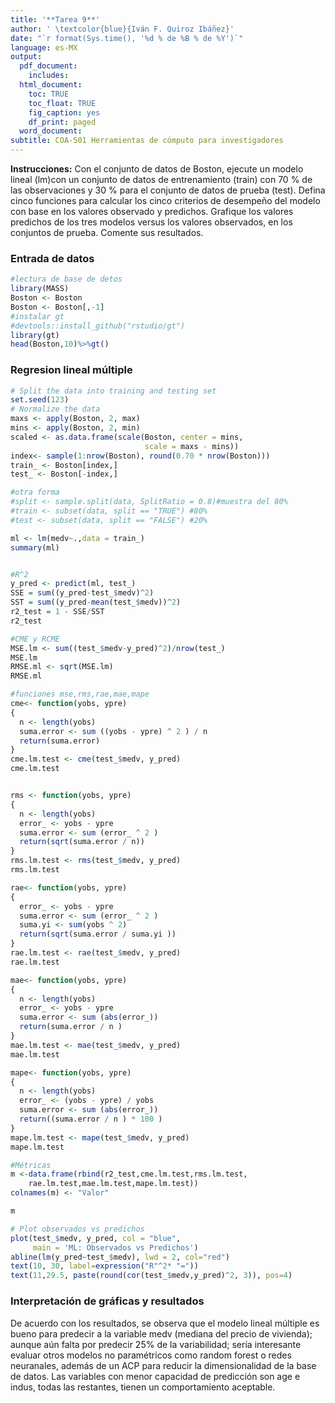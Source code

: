 ```yaml
---
title: '**Tarea 9**'
author: ' \textcolor{blue}{Iván F. Quiroz Ibáñez}'
date: "`r format(Sys.time(), '%d % de %B % de %Y')`"
language: es-MX
output:
  pdf_document:
    includes:
  html_document:
    toc: TRUE
    toc_float: TRUE
    fig_caption: yes
    df_print: paged
  word_document:
subtitle: COA-501 Herramientas de cómputo para investigadores
---
```


**Instrucciones:** 
Con el conjunto de datos de Boston, ejecute un modelo lineal (lm)con un conjunto de datos
de entrenamiento (train) con 70 % de las observaciones y 30 % para el conjunto de datos de prueba
(test). Defina cinco funciones para calcular los cinco criterios de desempeño del modelo con base en los
valores observado y predichos.
Grafique los valores predichos de los tres modelos versus los valores observados, en
los conjuntos de prueba. Comente sus resultados.

### **Entrada de datos**
```r
#lectura de base de detos
library(MASS)
Boston <- Boston
Boston <- Boston[,-1]
#instalar gt
#devtools::install_github("rstudio/gt")
library(gt)
head(Boston,10)%>%gt()
```

### **Regresion lineal múltiple**
```r
# Split the data into training and testing set
set.seed(123)
# Normalize the data
maxs <- apply(Boston, 2, max) 
mins <- apply(Boston, 2, min)
scaled <- as.data.frame(scale(Boston, center = mins, 
                              scale = maxs - mins))
index<- sample(1:nrow(Boston), round(0.70 * nrow(Boston)))
train_ <- Boston[index,]
test_ <- Boston[-index,]

#otra forma
#split <- sample.split(data, SplitRatio = 0.8)#muestra del 80% 
#train <- subset(data, split == "TRUE") #80%
#test <- subset(data, split == "FALSE") #20%

ml <- lm(medv~.,data = train_)
summary(ml)


#R^2
y_pred <- predict(ml, test_)
SSE = sum((y_pred-test_$medv)^2)
SST = sum((y_pred-mean(test_$medv))^2)
r2_test = 1 - SSE/SST
r2_test

#CME y RCME
MSE.lm <- sum((test_$medv-y_pred)^2)/nrow(test_)
MSE.lm
RMSE.ml <- sqrt(MSE.lm)
RMSE.ml

#funciones mse,rms,rae,mae,mape
cme<- function(yobs, ypre)
{
  n <- length(yobs)
  suma.error <- sum ((yobs - ypre) ^ 2 ) / n
  return(suma.error)
}
cme.lm.test <- cme(test_$medv, y_pred)
cme.lm.test


rms <- function(yobs, ypre)
{
  n <- length(yobs)
  error_ <- yobs - ypre
  suma.error <- sum (error_ ^ 2 )
  return(sqrt(suma.error / n))
}
rms.lm.test <- rms(test_$medv, y_pred)
rms.lm.test

rae<- function(yobs, ypre)
{
  error_ <- yobs - ypre
  suma.error <- sum (error_ ^ 2 )
  suma.yi <- sum(yobs ^ 2)
  return(sqrt(suma.error / suma.yi ))
}
rae.lm.test <- rae(test_$medv, y_pred)
rae.lm.test

mae<- function(yobs, ypre)
{
  n <- length(yobs)
  error_ <- yobs - ypre
  suma.error <- sum (abs(error_))
  return(suma.error / n )
}
mae.lm.test <- mae(test_$medv, y_pred)
mae.lm.test

mape<- function(yobs, ypre)
{
  n <- length(yobs)
  error_ <- (yobs - ypre) / yobs
  suma.error <- sum (abs(error_))
  return((suma.error / n ) * 100 )
}
mape.lm.test <- mape(test_$medv, y_pred)
mape.lm.test

#Métricas
m <-data.frame(rbind(r2_test,cme.lm.test,rms.lm.test,
    rae.lm.test,mae.lm.test,mape.lm.test))
colnames(m) <- "Valor"

m

# Plot observados vs predichos
plot(test_$medv, y_pred, col = "blue", 
     main = 'ML: Observados vs Predichos')
abline(lm(y_pred~test_$medv), lwd = 2, col="red")
text(10, 30, label=expression("R"^2* "="))
text(11,29.5, paste(round(cor(test_$medv,y_pred)^2, 3)), pos=4)

```

### **Interpretación de gráficas y resultados**

De acuerdo con los resultados, se observa que el modelo lineal múltiple es bueno para predecir a la variable medv (mediana del precio de vivienda); aunque aún falta por predecir 25% de la variabilidad; sería interesante evaluar otros modelos no paramétricos como random forest o redes neuranales, además de un ACP para reducir la dimensionalidad de la base de datos. Las variables con menor capacidad de predicción son age e indus, todas las restantes, tienen un comportamiento aceptable.

